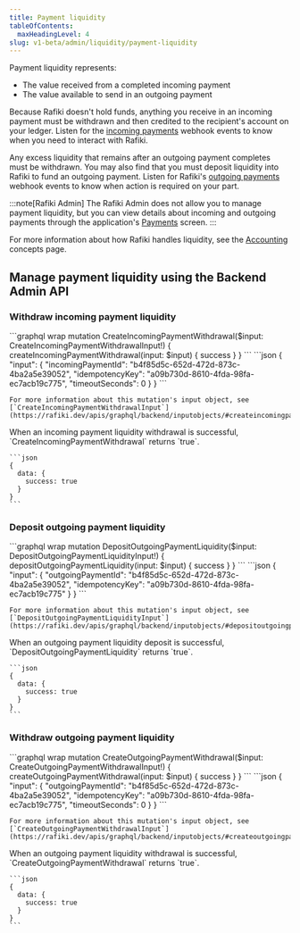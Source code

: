 ```yaml
---
title: Payment liquidity
tableOfContents:
  maxHeadingLevel: 4
slug: v1-beta/admin/liquidity/payment-liquidity
---
```



Payment liquidity represents:

- The value received from a completed incoming payment
- The value available to send in an outgoing payment

Because Rafiki doesn't hold funds, anything you receive in an incoming payment must be withdrawn and then credited to the recipient's account on your ledger. Listen for the [incoming payments](/v1-beta/integration/requirements/webhook-events#incoming-payments) webhook events to know when you need to interact with Rafiki.

Any excess liquidity that remains after an outgoing payment completes must be withdrawn. You may also find that you must deposit liquidity into Rafiki to fund an outgoing payment. Listen for Rafiki's [outgoing payments](/v1-beta/integration/requirements/webhook-events#outgoing-payments) webhook events to know when action is required on your part.

:::note[Rafiki Admin]
The Rafiki Admin does not allow you to manage payment liquidity, but you can view details about incoming and outgoing payments through the application's [Payments](/v1-beta/admin/admin-user-guide#payments) screen.
:::

For more information about how Rafiki handles liquidity, see the [Accounting](/v1-beta/overview/concepts/accounting) concepts page.

## Manage payment liquidity using the Backend Admin API

<IdempotencyNote />

### Withdraw incoming payment liquidity

<Tabs>
  <TabItem label="Operation">
    ```graphql wrap
    mutation CreateIncomingPaymentWithdrawal($input: CreateIncomingPaymentWithdrawalInput!) {
    createIncomingPaymentWithdrawal(input: $input) {
      success
      }
    }
    ```
  </TabItem>

  <TabItem label="Variables">
    ```json
    {
    "input": {
      "incomingPaymentId": "b4f85d5c-652d-472d-873c-4ba2a5e39052",
      "idempotencyKey": "a09b730d-8610-4fda-98fa-ec7acb19c775",
      "timeoutSeconds": 0
      }
    }
    ```

    For more information about this mutation's input object, see [`CreateIncomingPaymentWithdrawalInput`](https://rafiki.dev/apis/graphql/backend/inputobjects/#createincomingpaymentwithdrawalinput).

  </TabItem>

  <TabItem label="Response">
    When an incoming payment liquidity withdrawal is successful, `CreateIncomingPaymentWithdrawal` returns `true`.

    ```json
    {
      data: {
        success: true
      }
    }
    ```

  </TabItem>
</Tabs>

### Deposit outgoing payment liquidity

<Tabs>
  <TabItem label="Operation">
    ```graphql wrap
    mutation DepositOutgoingPaymentLiquidity($input: DepositOutgoingPaymentLiquidityInput!) {
    depositOutgoingPaymentLiquidity(input: $input) {
      success
      }
    }
    ```
  </TabItem>

  <TabItem label="Variables">
    ```json
    {
    "input": {
      "outgoingPaymentId": "b4f85d5c-652d-472d-873c-4ba2a5e39052",
      "idempotencyKey": "a09b730d-8610-4fda-98fa-ec7acb19c775"
      }
    }
    ```

    For more information about this mutation's input object, see [`DepositOutgoingPaymentLiquidityInput`](https://rafiki.dev/apis/graphql/backend/inputobjects/#depositoutgoingpaymentliquidityinput).

  </TabItem>

  <TabItem label="Response">
    When an outgoing payment liquidity deposit is successful, `DepositOutgoingPaymentLiquidity` returns `true`.

    ```json
    {
      data: {
        success: true
      }
    }
    ```

  </TabItem>
</Tabs>

### Withdraw outgoing payment liquidity

<Tabs>
  <TabItem label="Operation">
    ```graphql wrap
    mutation CreateOutgoingPaymentWithdrawal($input: CreateOutgoingPaymentWithdrawalInput!) {
    createOutgoingPaymentWithdrawal(input: $input) {
      success
      }
    }
    ```
  </TabItem>

  <TabItem label="Variables">
    ```json
    {
    "input": {
      "outgoingPaymentId": "b4f85d5c-652d-472d-873c-4ba2a5e39052",
      "idempotencyKey": "a09b730d-8610-4fda-98fa-ec7acb19c775",
      "timeoutSeconds": 0
      }
    }
    ```

    For more information about this mutation's input object, see [`CreateOutgoingPaymentWithdrawalInput`](https://rafiki.dev/apis/graphql/backend/inputobjects/#createoutgoingpaymentwithdrawalinput).

  </TabItem>

  <TabItem label="Response">
    When an outgoing payment liquidity withdrawal is successful, `CreateOutgoingPaymentWithdrawal` returns `true`.

    ```json
    {
      data: {
        success: true
      }
    }
    ```

  </TabItem>
</Tabs>
